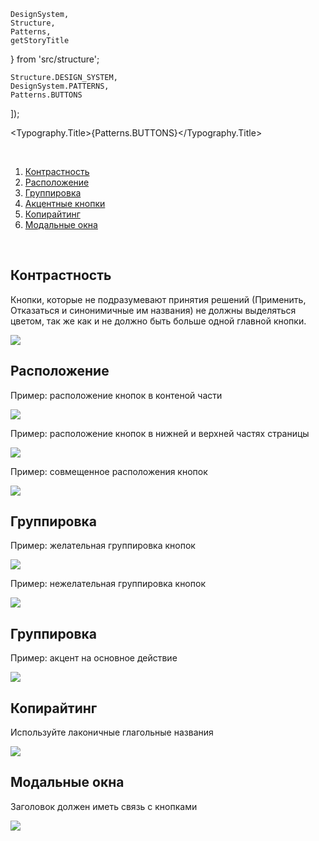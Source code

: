 
    DesignSystem,
    Structure,
    Patterns,
    getStoryTitle
} from 'src/structure';

    Structure.DESIGN_SYSTEM,
    DesignSystem.PATTERNS,
    Patterns.BUTTONS
]);

<Meta title={title} />

<Typography.Title>{Patterns.BUTTONS}</Typography.Title>

<br />

1. [Контрастность](#contrast)
2. [Расположение](#position)
3. [Группировка](#grouping)
4. [Акцентные кнопки](#action)
5. [Копирайтинг](#copywriting)
6. [Модальные окна](#popup)

<br />

## Контрастность <a name="contrast"></a>

Кнопки, которые не подразумевают принятия решений (Применить, Отказаться и синонимичные им названия) не должны выделяться цветом, так же как и не должно быть больше одной главной кнопки.

<img src="./stories/system/patterns/buttons/contrast.png" width={600} />

## Расположение <a name="position"></a>

Пример: расположение кнопок в контеной части

<img src="./stories/system/patterns/buttons/body.png" width={600} />

Пример: расположение кнопок в нижней и верхней частях страницы

<img src="./stories/system/patterns/buttons/corners.png" width={600} />

Пример: совмещенное расположения кнопок

<img src="./stories/system/patterns/buttons/complex.png" width={300} />

## Группировка <a name="grouping"></a>

Пример: желательная группировка кнопок

<img src="./stories/system/patterns/buttons/group-good.png" width={600} />

Пример: нежелательная группировка кнопок

<img src="./stories/system/patterns/buttons/group-bad.png" width={600} />

## Группировка <a name="action"></a>

Пример: акцент на основное действие

<img src="./stories/system/patterns/buttons/action.png" width={600} />

## Копирайтинг <a name="copywriting"></a>

Используйте лаконичные глагольные названия

<img src="./stories/system/patterns/buttons/copywriting.png" width={600} />

## Модальные окна <a name="popup"></a>

Заголовок должен иметь связь с кнопками

<img src="./stories/system/patterns/buttons/popup.png" width={600} />
